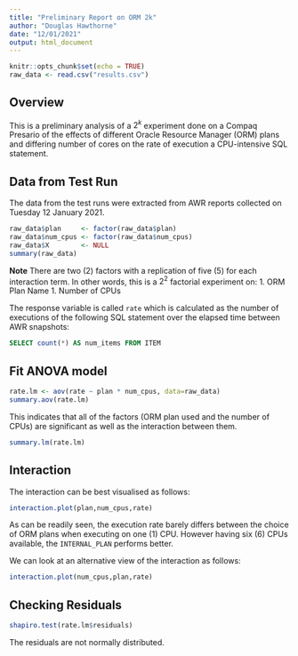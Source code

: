 ```yaml
---
title: "Preliminary Report on ORM 2k"
author: "Douglas Hawthorne"
date: "12/01/2021"
output: html_document
---
```


```r
knitr::opts_chunk$set(echo = TRUE)
raw_data <- read.csv("results.csv")
```

## Overview

This is a preliminary analysis of a $2^k$ experiment done on a Compaq Presario
of the effects of different Oracle Resource Manager (ORM) plans and differing
number of cores on the rate of execution a CPU-intensive SQL statement.

## Data from Test Run

The data from the test runs were extracted from AWR reports collected on
Tuesday 12 January 2021.

```r
raw_data$plan     <- factor(raw_data$plan)
raw_data$num_cpus <- factor(raw_data$num_cpus)
raw_data$X        <- NULL
summary(raw_data)
```
__Note__ There are two (2) factors with a replication of five (5) for each
interaction term. In other words, this is a $2^2$ factorial experiment on:
1. ORM Plan Name
1. Number of CPUs

The response variable is called `rate` which is calculated as the number of
executions of the following SQL statement over the elapsed time between AWR
snapshots:
```sql
SELECT count(*) AS num_items FROM ITEM
```

## Fit ANOVA model

```r
rate.lm <- aov(rate ~ plan * num_cpus, data=raw_data)
summary.aov(rate.lm)
```

This indicates that all of the factors (ORM plan used and the number of CPUs)
are significant as well as the interaction between them.

```r
summary.lm(rate.lm)
```

## Interaction

The interaction can be best visualised as follows:
```r
interaction.plot(plan,num_cpus,rate)
```
As can be readily seen, the execution rate barely differs between the choice
of ORM plans when executing on one (1) CPU. However having six (6) CPUs
available, the `INTERNAL_PLAN` performs better.

We can look at an alternative view of the interaction as follows:
```r
interaction.plot(num_cpus,plan,rate)
```

## Checking Residuals

```r
shapiro.test(rate.lm$residuals)
```

The residuals are not normally distributed.
